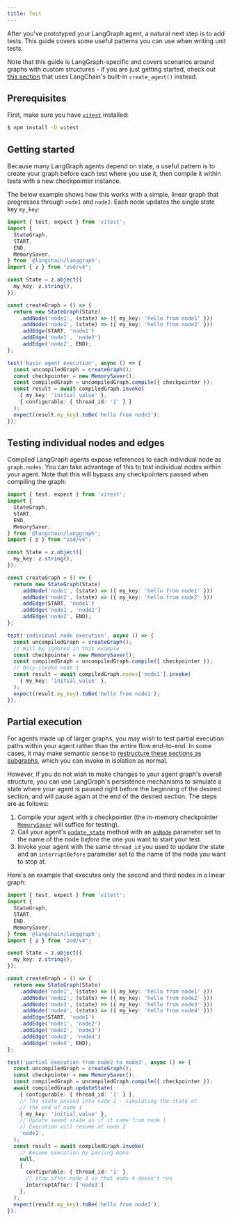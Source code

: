 ```yaml
---
title: Test
---
```



<AlphaCallout />

After you've prototyped your LangGraph agent, a natural next step is to add tests. This guide covers some useful patterns you can use when writing unit tests.

Note that this guide is LangGraph-specific and covers scenarios around graphs with custom structures - if you are just getting started, check out [this section](/oss/javascript/langchain/test/) that uses LangChain's built-in `create_agent()` instead.

## Prerequisites



First, make sure you have [`vitest`](https://vitest.dev/) installed:

```bash
$ npm install -D vitest
```


## Getting started

Because many LangGraph agents depend on state, a useful pattern is to create your graph before each test where you use it, then compile it within tests with a new checkpointer instance.

The below example shows how this works with a simple, linear graph that progresses through `node1` and `node2`. Each node updates the single state key `my_key`:



```ts
import { test, expect } from 'vitest';
import {
  StateGraph,
  START,
  END,
  MemorySaver,
} from '@langchain/langgraph';
import { z } from "zod/v4";

const State = z.object({
  my_key: z.string(),
});

const createGraph = () => {
  return new StateGraph(State)
    .addNode('node1', (state) => ({ my_key: 'hello from node1' }))
    .addNode('node2', (state) => ({ my_key: 'hello from node2' }))
    .addEdge(START, 'node1')
    .addEdge('node1', 'node2')
    .addEdge('node2', END);
};

test('basic agent execution', async () => {
  const uncompiledGraph = createGraph();
  const checkpointer = new MemorySaver();
  const compiledGraph = uncompiledGraph.compile({ checkpointer });
  const result = await compiledGraph.invoke(
    { my_key: 'initial_value' },
    { configurable: { thread_id: '1' } }
  );
  expect(result.my_key).toBe('hello from node2');
});
```


## Testing individual nodes and edges

Compiled LangGraph agents expose references to each individual node as `graph.nodes`. You can take advantage of this to test individual nodes within your agent. Note that this will bypass any checkpointers passed when compiling the graph:



```ts
import { test, expect } from 'vitest';
import {
  StateGraph,
  START,
  END,
  MemorySaver,
} from '@langchain/langgraph';
import { z } from "zod/v4";

const State = z.object({
  my_key: z.string(),
});

const createGraph = () => {
  return new StateGraph(State)
    .addNode('node1', (state) => ({ my_key: 'hello from node1' }))
    .addNode('node2', (state) => ({ my_key: 'hello from node2' }))
    .addEdge(START, 'node1')
    .addEdge('node1', 'node2')
    .addEdge('node2', END);
};

test('individual node execution', async () => {
  const uncompiledGraph = createGraph();
  // Will be ignored in this example
  const checkpointer = new MemorySaver();
  const compiledGraph = uncompiledGraph.compile({ checkpointer });
  // Only invoke node 1
  const result = await compiledGraph.nodes['node1'].invoke(
    { my_key: 'initial_value' },
  );
  expect(result.my_key).toBe('hello from node1');
});
```


## Partial execution

For agents made up of larger graphs, you may wish to test partial execution paths within your agent rather than the entire flow end-to-end. In some cases, it may make semantic sense to [restructure these sections as subgraphs](/oss/javascript/langgraph/use-subgraphs), which you can invoke in isolation as normal.

However, if you do not wish to make changes to your agent graph's overall structure, you can use LangGraph's persistence mechanisms to simulate a state where your agent is paused right before the beginning of the desired section, and will pause again at the end of the desired section. The steps are as follows:


1. Compile your agent with a checkpointer (the in-memory checkpointer [`MemorySaver`](https://langchain-ai.github.io/langgraphjs/reference/classes/checkpoint.MemorySaver.html) will suffice for testing).
2. Call your agent's [`update_state`](/oss/javascript/langgraph/use-time-travel) method with an [`asNode`](/oss/javascript/langgraph/persistence#as-node) parameter set to the name of the node *before* the one you want to start your test.
3. Invoke your agent with the same `thread_id` you used to update the state and an `interruptBefore` parameter set to the name of the node you want to stop at.


Here's an example that executes only the second and third nodes in a linear graph:



```ts
import { test, expect } from 'vitest';
import {
  StateGraph,
  START,
  END,
  MemorySaver,
} from '@langchain/langgraph';
import { z } from "zod/v4";

const State = z.object({
  my_key: z.string(),
});

const createGraph = () => {
  return new StateGraph(State)
    .addNode('node1', (state) => ({ my_key: 'hello from node1' }))
    .addNode('node2', (state) => ({ my_key: 'hello from node2' }))
    .addNode('node3', (state) => ({ my_key: 'hello from node3' }))
    .addNode('node4', (state) => ({ my_key: 'hello from node4' }))
    .addEdge(START, 'node1')
    .addEdge('node1', 'node2')
    .addEdge('node2', 'node3')
    .addEdge('node3', 'node4')
    .addEdge('node4', END);
};

test('partial execution from node2 to node3', async () => {
  const uncompiledGraph = createGraph();
  const checkpointer = new MemorySaver();
  const compiledGraph = uncompiledGraph.compile({ checkpointer });
  await compiledGraph.updateState(
    { configurable: { thread_id: '1' } },
    // The state passed into node 2 - simulating the state at
    // the end of node 1
    { my_key: 'initial_value' },
    // Update saved state as if it came from node 1
    // Execution will resume at node 2
    'node1',
  );
  const result = await compiledGraph.invoke(
    // Resume execution by passing None
    null,
    {
      configurable: { thread_id: '1' },
      // Stop after node 3 so that node 4 doesn't run
      interruptAfter: ['node3']
    },
  );
  expect(result.my_key).toBe('hello from node3');
});
```

